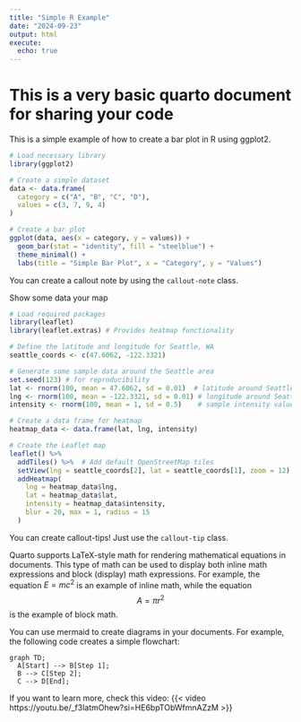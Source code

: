 ```yaml
---
title: "Simple R Example"
date: "2024-09-23"
output: html
execute:
  echo: true
---
```


# This is a very basic quarto document for sharing your code


This is a simple example of how to create a bar plot in R using ggplot2.


```r
# Load necessary library
library(ggplot2)

# Create a simple dataset
data <- data.frame(
  category = c("A", "B", "C", "D"),
  values = c(3, 7, 9, 4)
)

# Create a bar plot
ggplot(data, aes(x = category, y = values)) +
  geom_bar(stat = "identity", fill = "steelblue") +
  theme_minimal() +
  labs(title = "Simple Bar Plot", x = "Category", y = "Values")
```

::: {.callout-note}
You can create a callout note by using the `callout-note` class.
:::

Show some data your map

```r
# Load required packages
library(leaflet)
library(leaflet.extras) # Provides heatmap functionality

# Define the latitude and longitude for Seattle, WA
seattle_coords <- c(47.6062, -122.3321)

# Generate some sample data around the Seattle area
set.seed(123) # for reproducibility
lat <- rnorm(100, mean = 47.6062, sd = 0.01)  # latitude around Seattle
lng <- rnorm(100, mean = -122.3321, sd = 0.01) # longitude around Seattle
intensity <- rnorm(100, mean = 1, sd = 0.5)    # sample intensity values

# Create a data frame for heatmap
heatmap_data <- data.frame(lat, lng, intensity)

# Create the Leaflet map
leaflet() %>%
  addTiles() %>%  # Add default OpenStreetMap tiles
  setView(lng = seattle_coords[2], lat = seattle_coords[1], zoom = 12) %>%
  addHeatmap(
    lng = heatmap_data$lng,
    lat = heatmap_data$lat,
    intensity = heatmap_data$intensity,
    blur = 20, max = 1, radius = 15
  )
```


::: {.callout-tip}
You can create callout-tips! Just use the `callout-tip` class.
:::


Quarto supports LaTeX-style math for rendering mathematical equations in documents. This type of math can be used to display both inline math expressions and block (display) math expressions. For example, the equation $E=mc^2$ is an example of inline math, while the equation $$ A = \pi r^2 $$ is the example of block math.
 

You can use mermaid to create diagrams in your documents. For example, the following code creates a simple flowchart:
```mermaid
graph TD;
  A[Start] --> B[Step 1];
  B --> C[Step 2];
  C --> D[End];

```

If you want to learn more, check this video:
{{< video https://youtu.be/_f3latmOhew?si=HE6bpTObWfmnAZzM >}}
